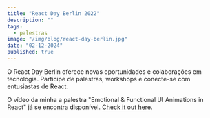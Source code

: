 ```yaml
---
title: "React Day Berlin 2022"
description: ""
tags:
  - palestras
image: "/img/blog/react-day-berlin.jpg"
date: "02-12-2024"
published: true
---
```


O React Day Berlin oferece novas oportunidades e colaborações em tecnologia. Participe de palestras, workshops e conecte-se com entusiastas de React.

O vídeo da minha a palestra "Emotional & Functional UI Animations in React" já se encontra disponível. [Check it out here](https://reactday.berlin/).
